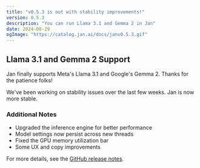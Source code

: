 ```yaml
---
title: "v0.5.3 is out with stability improvements!"
version: 0.5.3
description: "You can run Llama 3.1 and Gemma 2 in Jan"
date: 2024-08-29
ogImage: "https://catalog.jan.ai/docs/janv0.5.3.gif"
---
```



<ChangelogHeader title= "v0.5.3 is out with stability improvements!" date="2024-09-01" ogImage= "https://catalog.jan.ai/docs/janv0.5.3.gif"  />

## Llama 3.1 and Gemma 2 Support

Jan finally supports Meta's Llama 3.1 and Google's Gemma 2. Thanks for the patience folks!

We've been working on stability issues over the last few weeks. Jan is now more stable.

### Additional Notes

- Upgraded the inference engine for better performance
- Model settings now persist across new threads
- Fixed the GPU memory utilization bar
- Some UX and copy improvements

For more details, see the [GitHub release notes](https://github.com/menloresearch/jan/releases/tag/v0.5.3).

